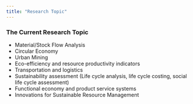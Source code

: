 ```yaml
---
title: "Research Topic"
---
```


### The Current Research Topic ###

* Material/Stock Flow Analysis
* Circular Economy
* Urban Mining
* Eco-efficiency and resource productivity indicators
* Transportation and logistics
* Sustainability assessment (Life cycle analysis, life cycle costing, social life cycle assessment)
* Functional economy and product service systems
* Innovations for Sustainable Resource Management 

<dvi>
</dvi>